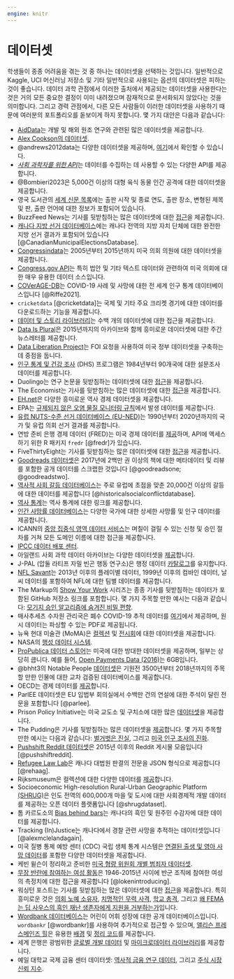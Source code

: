 ```yaml
---
engine: knitr
---
```


# 데이터셋 {#sec-datasets}

학생들이 종종 어려움을 겪는 것 중 하나는 데이터셋을 선택하는 것입니다. 일반적으로 Kaggle, UCI 머신러닝 저장소 및 기타 일반적으로 사용되는 옵션의 데이터셋은 피하는 것이 좋습니다. 데이터 과학 관점에서 이러한 출처에서 제공되는 데이터셋을 사용한다는 것은 거의 모든 중요한 결정이 이미 내려졌으며 잠재적으로 문서화되지 않았다는 것을 의미합니다. 그리고 경력 관점에서, 다른 모든 사람들이 이러한 데이터셋을 사용하기 때문에 여러분의 포트폴리오를 돋보이게 하지 못합니다. 몇 가지 대안은 다음과 같습니다:

- [AidData](https://www.aiddata.org/datasets)는 개발 및 해외 원조 연구와 관련된 많은 데이터셋을 제공합니다.
- [Alex Cookson의 데이터셋](https://github.com/tacookson/data).
- @andrews2012data는 다양한 데이터셋을 제공하며, [여기](https://www.york.ac.uk/depts/maths/histstat/pml1/r/andrews.htm)에서 확인할 수 있습니다.
- [*사회 과학자를 위한 API*](https://bookdown.org/paul/apis_for_social_scientists/)는 데이터를 수집하는 데 사용할 수 있는 다양한 API를 제공합니다.
- @Bombieri2023은 5,000건 이상의 대형 육식 동물 인간 공격에 대한 데이터셋을 제공합니다.
- 영국 도서관의 [세계 신문 목록](https://bl.iro.bl.uk/concern/datasets/943bd083-6355-44a1-97eb-b8ff898f87d5?locale=en)에는 출판 시작 및 종료 연도, 출판 장소, 변형된 제목 및 판, 출판 언어에 대한 정보가 포함되어 있습니다.
- BuzzFeed News는 기사를 뒷받침하는 많은 데이터셋에 대한 [접근](https://github.com/BuzzFeedNews/nics-firearm-background-checks)을 제공합니다.
- [캐나다 지방 선거 데이터베이스](https://dataverse.scholarsportal.info/dataset.xhtml?persistentId=doi:10.5683/SP2/4MZJPQ)에는 캐나다 전역의 지방 자치 단체에 대한 완전한 지방 선거 결과가 포함되어 있습니다 [@CanadianMunicipalElectionsDatabase].
- [Congressindata](https://www.congressindata.com)는 2005년부터 2015년까지 미국 의회 의원에 대한 데이터셋을 제공합니다.
- [Congress.gov API](https://blogs.loc.gov/law/2022/09/introducing-the-congress-gov-api/)는 특히 법안 및 기타 텍스트 데이터와 관련하여 미국 의회에 대한 매우 유용한 데이터 소스입니다.
- [COVerAGE-DB](https://osf.io/mpwjq/)는 COVID-19 사례 및 사망에 대한 전 세계 인구 통계 데이터베이스입니다 [@Riffe2021].
- `cricketdata` [@cricketdata]는 국제 및 기타 주요 크리켓 경기에 대한 데이터를 다운로드하는 기능을 제공합니다.
- [데이터 및 스토리 라이브러리](https://dasl.datadescription.com)는 수백 개의 데이터셋에 대한 접근을 제공합니다.
- [Data Is Plural](https://www.data-is-plural.com)은 2015년까지의 아카이브와 함께 흥미로운 데이터셋에 대한 주간 뉴스레터를 제공합니다.
- [Data Liberation Project](https://www.data-liberation-project.org)는 FOI 요청을 사용하여 미국 정부 데이터셋을 구축하는 데 중점을 둡니다.
- [인구 통계 및 건강 조사](https://dhsprogram.com) (DHS) 프로그램은 1984년부터 90개국에 대한 설문조사 데이터를 제공합니다.
- Duolingo는 연구 논문을 뒷받침하는 데이터셋에 대한 [접근](https://research.duolingo.com)을 제공합니다.
- The Economist는 기사를 뒷받침하는 많은 데이터셋에 대한 [접근](https://github.com/orgs/TheEconomist/repositories)을 제공합니다.
- [EH.net](https://eh.net/databases/)은 다양한 흥미로운 역사 경제 데이터셋을 제공합니다.
- EPA는 [규제되지 않은 오염 물질 모니터링 규칙](https://www.epa.gov/dwucmr/occurrence-data-unregulated-contaminant-monitoring-rule#5)에서 발생 데이터를 제공합니다.
- [유럽 NUTS-수준 선거 데이터베이스 (EU-NED)](https://eu-ned.com)는 1990년부터 2020년까지의 국가 및 유럽 의회 선거 결과를 제공합니다.
- 연방 준비 은행 경제 데이터 (FRED)는 미국 경제 데이터를 [제공](https://fred.stlouisfed.org)하며, API에 액세스하기 위한 R 패키지 `fredr` [@fredr]가 있습니다.
- FiveThirtyEight는 기사를 뒷받침하는 많은 데이터셋에 대한 [접근](https://github.com/fivethirtyeight/data)을 제공합니다.
- [Goodreads 데이터셋](https://sites.google.com/eng.ucsd.edu/ucsdbookgraph/home)은 2017년에 2백만 권 이상의 책에 대한 메타데이터 및 리뷰를 포함한 공개 데이터를 스크랩한 것입니다 [@goodreadsone; @goodreadstwo].
- [역사적 사회 갈등 데이터베이스](https://www.unicaen.fr/hiscod/accueil.html)는 주로 유럽에 초점을 맞춘 20,000건 이상의 갈등에 대한 데이터를 제공합니다 [@historicalsocialconflictdatabase].
- [역사 통계](https://www.historicalstatistics.org/)는 역사 통계에 대한 링크를 제공합니다.
- [인간 사망률 데이터베이스](https://www.mortality.org)는 다양한 국가에 대한 상세한 사망률 및 인구 데이터를 제공합니다.
- ICANN의 [중앙 집중식 영역 데이터 서비스](https://czds.icann.org/home)는 며칠이 걸릴 수 있는 신청 및 승인 절차를 거쳐 모든 도메인 이름에 대한 접근을 제공합니다.
- [IPCC 데이터 배포 센터](https://www.ipcc-data.org).
- 아일랜드 사회 과학 데이터 아카이브는 다양한 데이터셋을 [제공](https://www.ucd.ie/issda/data/)합니다.
- J-PAL (압둘 라티프 자밀 빈곤 행동 연구소)은 행정 데이터 [카탈로그](https://www.povertyactionlab.org/catalog-administrative-data-sets)를 유지합니다.
- [NFL Savant](http://nflsavant.com/index.php)는 2013년 이후의 플레이별 데이터, 1999년 이후의 컴바인 데이터, 날씨 데이터를 포함하여 NFL에 대한 팀별 데이터를 제공합니다.
- The Markup의 [Show Your Work](https://themarkup.org/series/show-your-work) 시리즈는 종종 기사를 뒷받침하는 데이터가 포함된 GitHub 저장소 링크를 포함합니다. 몇 가지 주목할 만한 예시는 다음과 같습니다: [모기지 승인 알고리즘에 숨겨진 비밀 편향](https://github.com/the-markup/investigation-redlining).
- 매사추세츠 수자원 관리국은 폐수 COVID-19 추적 데이터를 [여기](https://www.mwra.com/biobot/biobotdata.htm)에서 제공하며, 원시 데이터는 파싱할 수 있는 PDF로 제공됩니다.
- 뉴욕 현대 미술관 (MoMA)은 [컬렉션](https://github.com/MuseumofModernArt/collection) 및 [전시회](https://github.com/MuseumofModernArt/exhibitions)에 대한 데이터셋을 제공합니다.
- NASA의 [행성 데이터 시스템](https://pds.nasa.gov).
- [ProPublica 데이터 스토어](https://www.propublica.org/datastore/)는 미국에 대한 방대한 데이터셋을 제공하며, 일부는 상당히 큽니다. 예를 들어, [Open Payments Data (2016)](https://www.propublica.org/datastore/dataset/cms-open-payments-data-2016)는 6GB입니다.
- @bhht3의 Notable People [데이터셋](https://medialab.github.io/bhht-datascape/)은 기원전 3500년부터 2018년까지의 주목할 만한 인물에 대한 교차 검증된 데이터베이스를 제공합니다.
- OECD는 경제 데이터를 [제공](https://data.oecd.org)합니다.
- ParlEE 데이터셋은 EU 입법부 회의실에서 수백만 건의 연설에 대한 주석이 달린 전문을 포함합니다 [@parlee].
- Prison Policy Initiative는 미국 교도소 및 구치소에 대한 많은 [데이터셋](https://www.prisonpolicy.org/data/)을 제공합니다.
- The Pudding은 기사를 뒷받침하는 많은 데이터셋을 [제공](https://github.com/the-pudding/data)합니다. 몇 가지 주목할 만한 예시는 다음과 같습니다: [벌거벗은 진실](https://github.com/the-pudding/data/tree/master/foundation-names), 그리고 [미국 인구 조사의 진화](https://github.com/the-pudding/data/tree/master/census-history).
- [Pushshift Reddit 데이터셋](https://files.pushshift.io/reddit/)은 2015년 이후의 Reddit 게시물 모음입니다 [@pushshiftreddit].
- [Refugee Law Lab](https://refugeelab.ca)은 캐나다 대법원 판결의 전문을 JSON 형식으로 제공합니다 [@rehaag].
- Rijksmuseum은 컬렉션에 대한 다양한 데이터를 [제공](https://data.rijksmuseum.nl)합니다.
- Socioeconomic High-resolution Rural-Urban Geographic Platform [(SHRUG)](http://devdatalab.org/shrug)은 인도 전역의 600,000개 마을 및 도시에 대한 사회경제적 개발 데이터를 제공하는 오픈 데이터 플랫폼입니다 [@shrugdataset].
- 톰 카르도소의 [Bias behind bars](https://www.theglobeandmail.com/canada/article-investigation-racial-bias-in-canadian-prison-risk-assessments/)는 캐나다의 흑인 및 원주민 수감자에 대한 데이터를 제공합니다.
- Tracking (In)Justice는 캐나다에서 경찰 관련 사망을 추적하는 데이터셋입니다 [@alexmclelandagain].
- 미국 질병 통제 예방 센터 (CDC) 국립 생체 통계 시스템은 [연결된 출생 및 영아 사망 데이터](https://www.cdc.gov/nchs/nvss/linked-birth.htm#Two_Formats)를 포함한 다양한 데이터셋을 제공합니다.
- 케빈 윌슨이 정리하고 준비한 [미국 형량 위원회 개별 범죄자 데이터셋](https://www.ussc.gov/research/datafiles/commission-datafiles).
- [무장 반란에 참여하는 여성 활동](https://www.waarproject.com)은 1946-2015년 사이에 반군 조직에 참여한 여성의 측정치에 대한 접근을 제공합니다 [@lokenintroducing].
- 워싱턴 포스트는 기사를 뒷받침하는 많은 데이터셋에 대한 [접근](https://github.com/washingtonpost)을 제공합니다. 특히 흥미로운 것은 [의회 노예 소유자](https://github.com/washingtonpost/data-congress-slaveowners), [치명적인 무력 사격](https://github.com/washingtonpost/data-police-shootings), [학교 총격](https://github.com/washingtonpost/data-school-shootings), 그리고 [왜 FEMA는 딥 사우스의 흑인 재난 생존자에게 지원을 거부하는가](https://github.com/wpinvestigative/fema_ihp_denials)입니다.
- [Wordbank 데이터베이스](http://wordbank.stanford.edu)는 어린이 어휘 성장에 대한 공개 데이터베이스입니다. `wordbankr` [@wordbankr]를 사용하여 추가적으로 접근할 수 있으며, [앨리슨 프레스메인즈 힐](https://www.apreshill.com)은 유용한 [배경](https://apreshill.github.io/data-vis-labs-2018/03-colors.html) 및 [정리 코드](https://apreshill.github.io/data-vis-labs-2018/03a-meow-cleaning.html)를 제공합니다.
- 세계 은행은 광범위한 [글로벌 개발 데이터](https://data.worldbank.org) 및 [마이크로데이터 라이브러리](https://microdata.worldbank.org/index.php/home/)를 제공합니다.
- 예일 대학교 국제 금융 센터 데이터셋: [역사적 금융 연구 데이터](https://som.yale.edu/centers/international-center-for-finance/data/historical-financial-research-data), 그리고 [주식 시장 신뢰 지수](https://som.yale.edu/centers/international-center-for-finance/data/stock-market-confidence-indices).
